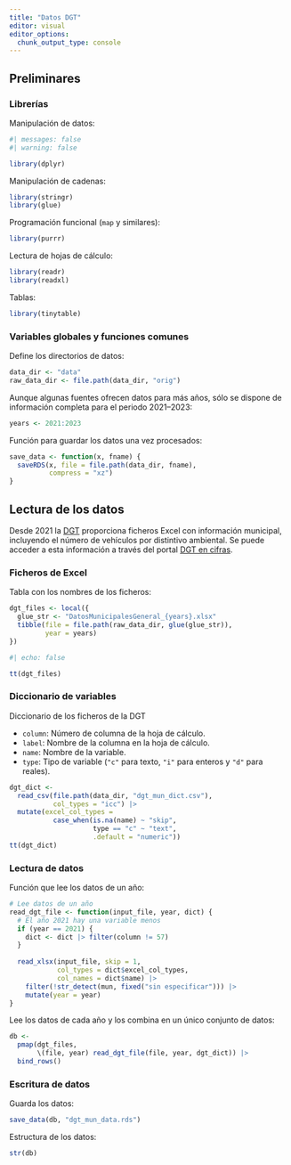 ```yaml
---
title: "Datos DGT"
editor: visual
editor_options: 
  chunk_output_type: console
---
```


## Preliminares

### Librerías

Manipulación de datos:

```r
#| messages: false
#| warning: false

library(dplyr)
```

Manipulación de cadenas:

```r
library(stringr)
library(glue)
```

Programación funcional (`map` y similares):

```r
library(purrr)
```

Lectura de hojas de cálculo:

```r
library(readr)
library(readxl)
```

Tablas:

```r
library(tinytable)
```

### Variables globales y funciones comunes

Define los directorios de datos:

```r
data_dir <- "data"
raw_data_dir <- file.path(data_dir, "orig")
```

Aunque algunas fuentes ofrecen datos para más años, sólo se dispone de información completa para el periodo 2021--2023:

```r
years <- 2021:2023
```

Función para guardar los datos una vez procesados:

```r
save_data <- function(x, fname) {
  saveRDS(x, file = file.path(data_dir, fname), 
          compress = "xz")
}
```

## Lectura de los datos

Desde 2021 la [DGT](https://www.dgt.es) proporciona ficheros Excel con información municipal, incluyendo el número de vehículos por distintivo ambiental. Se puede acceder a esta información a través del portal [DGT en cifras](https://www.dgt.es/menusecundario/dgt-en-cifras/).

### Ficheros de Excel

Tabla con los nombres de los ficheros:

```r
dgt_files <- local({
  glue_str <- "DatosMunicipalesGeneral_{years}.xlsx"
  tibble(file = file.path(raw_data_dir, glue(glue_str)),
         year = years)
})
```

```r
#| echo: false

tt(dgt_files)
```

### Diccionario de variables

Diccionario de los ficheros de la DGT

-   `column`: Número de columna de la hoja de cálculo.
-   `label`: Nombre de la columna en la hoja de cálculo.
-   `name`: Nombre de la variable.
-   `type`: Tipo de variable (`"c"` para texto, `"i"` para enteros y `"d"` para reales).

```r
dgt_dict <-
  read_csv(file.path(data_dir, "dgt_mun_dict.csv"),
           col_types = "icc") |>
  mutate(excel_col_types = 
           case_when(is.na(name) ~ "skip",
                     type == "c" ~ "text",
                     .default = "numeric"))
tt(dgt_dict)
```

### Lectura de datos

Función que lee los datos de un año:

```r
# Lee datos de un año
read_dgt_file <- function(input_file, year, dict) {
  # El año 2021 hay una variable menos
  if (year == 2021) {
    dict <- dict |> filter(column != 57)
  }
  
  read_xlsx(input_file, skip = 1,
            col_types = dict$excel_col_types,
            col_names = dict$name) |>
    filter(!str_detect(mun, fixed("sin especificar"))) |>
    mutate(year = year)
}
```

Lee los datos de cada año y los combina en un único conjunto de datos:

```r
db <- 
  pmap(dgt_files,
       \(file, year) read_dgt_file(file, year, dgt_dict)) |>
  bind_rows()
```

### Escritura de datos

Guarda los datos:

```r
save_data(db, "dgt_mun_data.rds")
```

Estructura de los datos:

```r
str(db)
```
